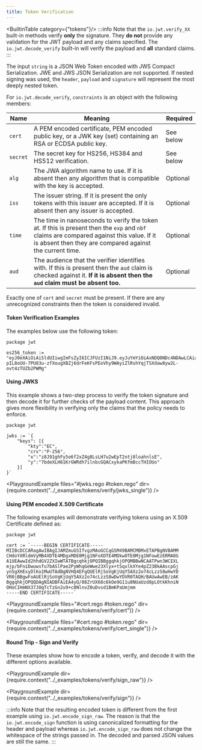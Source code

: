 ```yaml
---
title: Token Verification
---
```

<BuiltinTable category={"tokens"}/>
:::info
Note that the `io.jwt.verify_XX` built-in methods verify **only** the signature. They **do not** provide any validation for the JWT
payload and any claims specified. The `io.jwt.decode_verify` built-in will verify the payload and **all** standard claims.
:::

The input `string` is a JSON Web Token encoded with JWS Compact Serialization. JWE and JWS JSON Serialization are not supported. If nested signing was used, the `header`, `payload` and `signature` will represent the most deeply nested token.

For `io.jwt.decode_verify`, `constraints` is an object with the following members:

| Name     | Meaning                                                                                                                                                                                              | Required  |
| -------- | ---------------------------------------------------------------------------------------------------------------------------------------------------------------------------------------------------- | --------- |
| `cert`   | A PEM encoded certificate, PEM encoded public key, or a JWK key (set) containing an RSA or ECDSA public key.                                                                                         | See below |
| `secret` | The secret key for HS256, HS384 and HS512 verification.                                                                                                                                              | See below |
| `alg`    | The JWA algorithm name to use. If it is absent then any algorithm that is compatible with the key is accepted.                                                                                       | Optional  |
| `iss`    | The issuer string. If it is present the only tokens with this issuer are accepted. If it is absent then any issuer is accepted.                                                                      | Optional  |
| `time`   | The time in nanoseconds to verify the token at. If this is present then the `exp` and `nbf` claims are compared against this value. If it is absent then they are compared against the current time. | Optional  |
| `aud`    | The audience that the verifier identifies with. If this is present then the `aud` claim is checked against it. **If it is absent then the `aud` claim must be absent too.**                          | Optional  |

Exactly one of `cert` and `secret` must be present. If there are any
unrecognized constraints then the token is considered invalid.

#### Token Verification Examples

The examples below use the following token:

```rego
package jwt

es256_token := "eyJ0eXAiOiAiSldUIiwgImFsZyI6ICJFUzI1NiJ9.eyJuYmYiOiAxNDQ0NDc4NDAwLCAiaXNzIjogInh4eCJ9.lArczfN-pIL8oUU-7PU83u-zfXougXBZj6drFeKFsPEoVhy9WAyiZlRshYqjTSXdaw8yw2L-ovt4zTUZb2PWMg"
```

<RunSnippet id="token.rego"/>

#### Using JWKS

This example shows a two-step process to verify the token signature and then decode it for
further checks of the payload content. This approach gives more flexibility in verifying only
the claims that the policy needs to enforce.

```rego
package jwt

jwks := `{
    "keys": [{
        "kty":"EC",
        "crv":"P-256",
        "x":"z8J91ghFy5o6f2xZ4g8LsLH7u2wEpT2ntj8loahnlsE",
        "y":"7bdeXLH61KrGWRdh7ilnbcGQACxykaPKfmBccTHIOUo"
    }]
}`
```

<RunSnippet id="jwks.rego"/>
<PlaygroundExample files="#jwks.rego #token.rego" dir={require.context("../_examples/tokens/verify/jwks")} />

<PlaygroundExample files="#jwks.rego #token.rego" dir={require.context("../_examples/tokens/verify/jwks_single")} />

#### Using PEM encoded X.509 Certificate

The following examples will demonstrate verifying tokens using an X.509 Certificate
defined as:

```rego
package jwt

cert := `-----BEGIN CERTIFICATE-----
MIIBcDCCARagAwIBAgIJAMZmuGSIfvgzMAoGCCqGSM49BAMCMBMxETAPBgNVBAMM
CHdoYXRldmVyMB4XDTE4MDgxMDE0Mjg1NFoXDTE4MDkwOTE0Mjg1NFowEzERMA8G
A1UEAwwId2hhdGV2ZXIwWTATBgcqhkjOPQIBBggqhkjOPQMBBwNCAATPwn3WCEXL
mjp/bFniDwuwsfu7bASlPae2PyWhqGeWwe23Xlyx+tSqxlkXYe4pZ23BkAAscpGj
yn5gXHExyDlKo1MwUTAdBgNVHQ4EFgQUElRjSoVgKjUqY5AXz2o74cLzzS8wHwYD
VR0jBBgwFoAUElRjSoVgKjUqY5AXz2o74cLzzS8wDwYDVR0TAQH/BAUwAwEB/zAK
BggqhkjOPQQDAgNIADBFAiEA4yQ/88ZrUX68c6kOe9G11u8NUaUzd8pLOtkKhniN
OHoCIHmNX37JOqTcTzGn2u9+c8NlnvZ0uDvsd1BmKPaUmjmm
-----END CERTIFICATE-----`
```

<RunSnippet id="cert.rego"/>

<PlaygroundExample files="#cert.rego #token.rego" dir={require.context("../_examples/tokens/verify/cert")} />

<PlaygroundExample files="#cert.rego #token.rego" dir={require.context("../_examples/tokens/verify/cert_single")} />

#### Round Trip - Sign and Verify

These examples show how to encode a token, verify, and decode it with the different options available.

<PlaygroundExample dir={require.context("../_examples/tokens/verify/sign_raw")} />

<PlaygroundExample dir={require.context("../_examples/tokens/verify/sign")} />

:::info
Note that the resulting encoded token is different from the first example using
`io.jwt.encode_sign_raw`. The reason is that the `io.jwt.encode_sign` function
is using canonicalized formatting for the header and payload whereas
`io.jwt.encode_sign_raw` does not change the whitespace of the strings passed
in. The decoded and parsed JSON values are still the same.
:::

